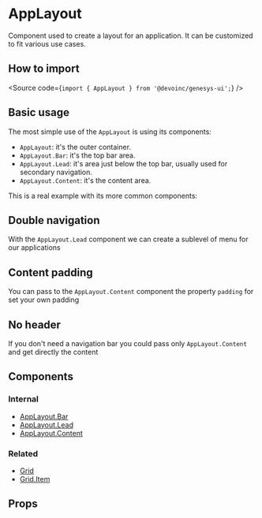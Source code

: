 

<Meta title="Components/Layout/AppLayout/Overview" />

# AppLayout

Component used to create a layout for an application. It can be customized to
fit various use cases.

## How to import

<Source code={`import { AppLayout } from '@devoinc/genesys-ui';`} />

## Basic usage

The most simple use of the `AppLayout` is using its components:

- `AppLayout`: it's the outer container.
- `AppLayout.Bar`: it's the top bar area.
- `AppLayout.Lead`: it's area just below the top bar, usually used for secondary navigation.
- `AppLayout.Content`: it's the content area.

<Canvas of={Stories.PlaygroundBase} />

This is a real example with its more common components:

<Canvas of={Stories.Playground} />

## Double navigation

With the `AppLayout.Lead` component we can create a sublevel of menu for our
applications

<Canvas of={Stories.DoubleNavigation} />

## Content padding

You can pass to the `AppLayout.Content` component the property `padding` for set
your own padding

<Canvas of={Stories.ContentPadding} />

## No header

If you don't need a navigation bar you could pass only `AppLayout.Content` and
get directly the content

<Canvas of={Stories.NoHeader} />

## Components

### Internal

- [AppLayout.Bar](?path=/docs/components-layout-applayout-components-applayoutbar-overview--overview)
- [AppLayout.Lead]()
- [AppLayout.Content](?path=/docs/components-layout-applayout-components-applayoutcontent-overview--overview)

### Related

- [Grid](?path=/docs/components-layout-grid--overview)
- [Grid.Item](?path=/docs/components-layout-grid-components-grid-item--overview)

## Props

<ArgTypes of={Stories} />
